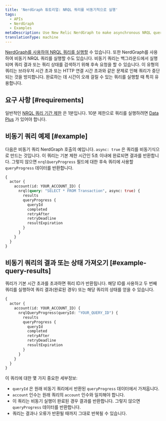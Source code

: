 ```yaml
---
title: 'NerdGraph 튜토리얼: NRQL 쿼리를 비동기적으로 실행'
tags:
  - APIs
  - NerdGraph
  - Examples
metaDescription: Use New Relic NerdGraph to make asynchronous NRQL queries that have longer query duration limits.
translationType: machine
---
```


[NerdGraph를 사용하여 NRQL 쿼리를 실행할](/docs/apis/nerdgraph/examples/nerdgraph-nrql-tutorial) 수 있습니다. 또한 NerdGraph를 사용하여 비동기 NRQL 쿼리를 실행할 수도 있습니다. 비동기 쿼리는 백그라운드에서 실행되며 쿼리 결과 또는 쿼리 상태를 검색하기 위해 후속 요청을 할 수 있습니다. 이 유형의 쿼리는 브라우저 시간 초과 또는 HTTP 연결 시간 초과와 같은 문제로 인해 쿼리가 중단되는 것을 방지합니다. 완료하는 데 시간이 오래 걸릴 수 있는 쿼리를 실행할 때 특히 유용합니다.

## 요구 사항 [#requirements]

일반적인 [NRQL 쿼리 기간 제한](/docs/query-your-data/nrql-new-relic-query-language/get-started/rate-limits-nrql-queries) 은 1분입니다. 10분 제한으로 쿼리를 실행하려면 [Data Plus](/docs/accounts/accounts-billing/new-relic-one-pricing-billing/data-ingest-billing#data-plus) 가 있어야 합니다.

## 비동기 쿼리 예제 [#example]

다음은 비동기 쿼리 NerdGraph 호출의 예입니다. `async: true` 은 쿼리를 비동기식으로 만드는 것입니다. 이 쿼리는 기본 제한 시간인 5초 이내에 완료되면 결과를 반환합니다. 그렇지 않으면 `nrqlQueryProgress` 필드에 대한 후속 쿼리에 사용할 `queryProgress` 데이터를 반환합니다.

```graphql
{
  actor {
    account(id: YOUR_ACCOUNT_ID) {
      nrql(query: "SELECT * FROM Transaction", async: true) {
        results
        queryProgress {
          queryId
          completed
          retryAfter
          retryDeadline
          resultExpiration
        }
      }
    }
  }
}
```

## 비동기 쿼리의 결과 또는 상태 가져오기 [#example-query-results]

쿼리가 기본 시간 초과를 초과하면 쿼리 ID가 반환됩니다. 해당 ID를 사용하고 두 번째 쿼리를 실행하여 쿼리 결과(완료된 경우) 또는 해당 쿼리의 상태를 얻을 수 있습니다.

```graphql
{
  actor {
    account(id: YOUR_ACCOUNT_ID) {
      nrqlQueryProgress(queryId: "YOUR_QUERY_ID") {
        results
        queryProgress {
          queryId
          completed
          retryAfter
          retryDeadline
          resultExpiration
        }
      }
    }
  }
}
```

이 쿼리에 대한 몇 가지 중요한 세부정보:

* `queryId` 은 원래 비동기 쿼리에서 반환된 `queryProgress` 데이터에서 가져옵니다.
* `account` 인수는 원래 쿼리의 `account` 인수와 일치해야 합니다.
* 이 쿼리는 비동기 실행이 완료된 경우 결과를 반환합니다. 그렇지 않으면 `queryProgress` 데이터를 반환합니다.
* 쿼리는 결과나 오류가 반환될 때까지 그대로 반복될 수 있습니다.
